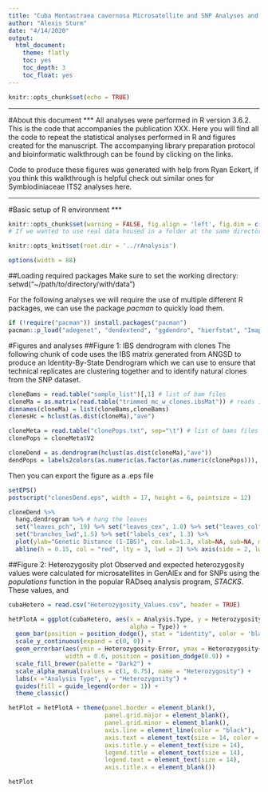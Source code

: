 ```yaml
---
title: "Cuba Montastraea cavernosa Microsatellite and SNP Analyses and Figures in R"
author: "Alexis Sturm"
date: "4/14/2020"
output:
  html_document:
    theme: flatly
    toc: yes
    toc_depth: 3
    toc_float: yes
---
```


```r
knitr::opts_chunk$set(echo = TRUE)
```
***
#About this document
***
All analyses were performed in R version 3.6.2. 
This is the code that accompanies the publication XXX. Here you will find all the code to repeat the statistical analyses performed in R and figures created for the manuscript. The accompanying library preparation protocol and bioinformatic walkthrough can be found by clicking on the links.

Code to produce these figures was generated with help from Ryan Eckert, if you think this walkthrough is helpful check out similar ones for Symbiodiniaceae ITS2 analyses here.

***
#Basic setup of R environment
***
```r
knitr::opts_chunk$set(warning = FALSE, fig.align = 'left', fig.dim = c(4,4))
# If we wanted to use real data housed in a folder at the same directory level as our present working directory (i.e. "code/") we could use the following to set the directory to the "data" directory. Two periods(..) means the containing directory. So below we are saying our ne working directory is the "data" folder in the folder which also contains the "code" folder.

knitr::opts_knit$set(root.dir = '../rAnalysis')

options(width = 88)
```

##Loading required packages
Make sure to set the working directory: 
setwd("~/path/to/directory/with/data")

For the following analyses we will require the use of multiple different R packages, we can use the package *pacman* to quickly load them.
```r
if (!require("pacman")) install.packages("pacman")
pacman::p_load("adegenet", "dendextend", "ggdendro", "hierfstat", "Imap", "patchwork", "poppr", "RColorBrewer", "reshape2", "StAMPP", "tidyverse", "vcfR", "vegan", "paletteer", "WGCNA")

```

#Figures and analyses
##Figure 1: IBS dendrogram with clones
The following chunk of code uses the IBS matrix generated from ANGSD to produce an Identity-By-State Dendrogram which we can use to ensure that technical replicates are clustering together and to identify natural clones from the SNP dataset.

```r
cloneBams = read.table("sample_list")[,1] # list of bam files
cloneMa = as.matrix(read.table("trimmed_mc_w_clones.ibsMat")) # reads in IBS matrix produced by ANGSD
dimnames(cloneMa) = list(cloneBams,cloneBams)
clonesHc = hclust(as.dist(cloneMa),"ave")

cloneMeta = read.table("clonePops.txt", sep="\t") # list of bams files and their populations
clonePops = cloneMeta$V2

cloneDend = as.dendrogram(hclust(as.dist(cloneMa),"ave"))
dendPops = labels2colors(as.numeric(as.factor(as.numeric(clonePops))), colorSeq = brewer.pal(8, "Dark2"))[order.dendrogram(cloneDend)]
```

Then you can export the figure as a .eps file
```r
setEPS()
postscript("clonesDend.eps", width = 17, height = 6, pointsize = 12)

cloneDend %>% 
  hang.dendrogram %>% # hang the leaves
  set("leaves_pch", 19) %>% set("leaves_cex", 1.8) %>% set("leaves_col", dendPops) %>%
  set("branches_lwd",1.5) %>% set("labels_cex", 1.3) %>%
  plot(ylab="Genetic Distance (1-IBS)", cex.lab=1.3, xlab=NA, sub=NA, main=NA) %>%
  abline(h = 0.15, col = "red", lty = 3, lwd = 2) %>% axis(side = 2, lwd = 1.5)

```

##Figure 2: Heterozygosity plot
Observed and expected heterozygosity values were calculated for microsatellites in GenAlEx and for SNPs using the *populations* function in the popular RADseq analysis program, *STACKS*. These values, and 

```r
cubaHetero = read.csv("Heterozygosity_Values.csv", header = TRUE)

hetPlotA = ggplot(cubaHetero, aes(x = Analysis.Type, y = Heterozygosity, fill = Population, 
                                  alpha = Type)) +
  geom_bar(position = position_dodge(), stat = "identity", color = 'black') +
  scale_y_continuous(expand = c(0, 0)) +
  geom_errorbar(aes(ymin = Heterozygosity-Error, ymax = Heterozygosity+Error), 
                width = 0.6, position = position_dodge(0.9)) +
  scale_fill_brewer(palette = "Dark2") +
  scale_alpha_manual(values = c(1, 0.75), name = "Heterozygosity") +
  labs(x ="Analysis Type", y = "Heterozygosity") +
  guides(fill = guide_legend(order = 1)) +
  theme_classic() 

hetPlot = hetPlotA + theme(panel.border = element_blank(), 
                           panel.grid.major = element_blank(), 
                           panel.grid.minor = element_blank(), 
                           axis.line = element_line(color = "black"),
                           axis.text = element_text(size = 14, color = "black"),
                           axis.title.y = element_text(size = 14),
                           legend.title = element_text(size = 14),
                           legend.text = element_text(size = 14),
                           axis.title.x = element_blank())

hetPlot
```